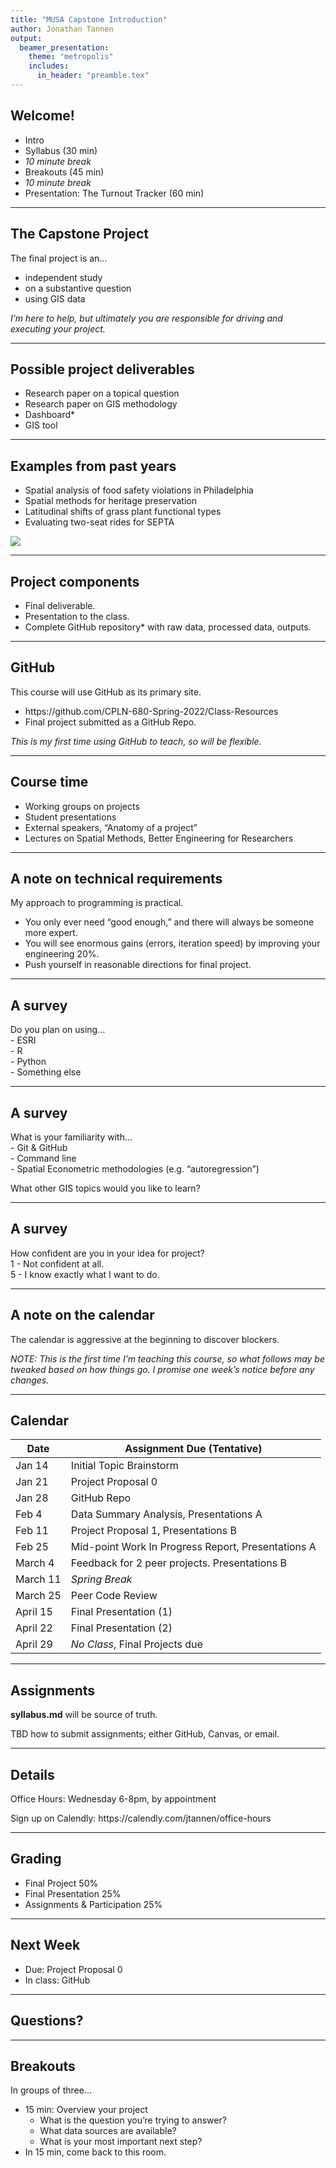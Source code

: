 ```yaml
---
title: "MUSA Capstone Introduction"
author: Jonathan Tannen
output: 
  beamer_presentation:
    theme: "metropolis"
    includes:
      in_header: "preamble.tex"
---
```


## Welcome!
- Intro 
- Syllabus (30 min)
- *10 minute break*
- Breakouts (45 min)
- *10 minute break*
- Presentation: The Turnout Tracker (60 min)

---

## The Capstone Project
The final project is an...

- independent study
- on a substantive question
- using GIS data

*I'm here to help, but ultimately you are responsible for driving and executing your project.*

--- 

## Possible project deliverables

* Research paper on a topical question
* Research paper on GIS methodology
* Dashboard*
* GIS tool

---

## Examples from past years
* Spatial analysis of food safety violations in Philadelphia
* Spatial methods for heritage preservation
* Latitudinal shifts of grass plant functional types
* Evaluating two-seat rides for SEPTA  

![](images/github_screenshot.jpg)

---

## Project components
* Final deliverable.
* Presentation to the class.
* Complete GitHub repository* with raw data, processed data, outputs.

---

## GitHub

This course will use GitHub as its primary site.  

* https://github.com/CPLN-680-Spring-2022/Class-Resources
* Final project submitted as a GitHub Repo.

*This is my first time using GitHub to teach, so will be flexible.*


---

## Course time
* Working groups on projects
* Student presentations
* External speakers, "Anatomy of a project"
* Lectures on Spatial Methods, Better Engineering for Researchers 

---

## A note on technical requirements

My approach to programming is practical. 

- You only ever need "good enough," and there will always be someone more expert.
- You will see enormous gains (errors, iteration speed) by improving your engineering 20%.
- Push yourself in reasonable directions for final project.

---

## A survey

Do you plan on using...  
- ESRI  
- R  
- Python    
- Something else  

---

## A survey

What is your familiarity with...  
- Git & GitHub  
- Command line  
- Spatial Econometric methodologies (e.g. "autoregression")  

What other GIS topics would you like to learn?

---

## A survey

How confident are you in your idea for project?  
1 - Not confident at all.  
5 - I know exactly what I want to do.  

---

## A note on the calendar

The calendar is aggressive at the beginning to discover blockers.

*NOTE: This is the first time I'm teaching this course, so what follows may be tweaked based on how things go. I promise one week's notice before any changes.*

---

## Calendar

| Date | Assignment Due (Tentative)|
|-|--|
|Jan 14| Initial Topic Brainstorm |
|Jan 21| Project Proposal 0 |
|Jan 28| GitHub Repo |
|Feb 4| Data Summary Analysis, Presentations A |
|Feb 11| Project Proposal 1, Presentations B | 
|Feb 25| Mid-point Work In Progress Report, Presentations A |
|March 4| Feedback for 2 peer projects. Presentations B |
|March 11| *Spring Break* | 
|March 25| Peer Code Review | 
|April 15| Final Presentation (1) | 
|April 22| Final Presentation (2) | 
|April 29| *No Class*, Final Projects due |


---

## Assignments

**syllabus.md** will be source of truth.

TBD how to submit assignments; either GitHub, Canvas, or email.

---

## Details

Office Hours: Wednesday 6-8pm, by appointment  
  
Sign up on Calendly: https://calendly.com/jtannen/office-hours

---

## Grading
- Final Project 50%
- Final Presentation 25%
- Assignments & Participation 25%

--- 

## Next Week
- Due: Project Proposal 0
- In class: GitHub

---

## Questions?


---

## Breakouts

In groups of three...

- 15 min: Overview your project
  - What is the question you're trying to answer?
  - What data sources are available?
  - What is your most important next step?
- In 15 min, come back to this room.


